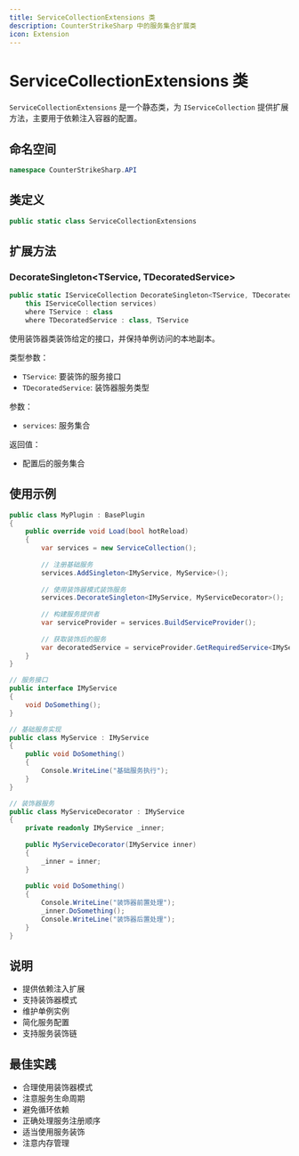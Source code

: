 ```yaml
---
title: ServiceCollectionExtensions 类
description: CounterStrikeSharp 中的服务集合扩展类
icon: Extension
---
```


# ServiceCollectionExtensions 类

`ServiceCollectionExtensions` 是一个静态类，为 `IServiceCollection` 提供扩展方法，主要用于依赖注入容器的配置。

## 命名空间

```csharp
namespace CounterStrikeSharp.API
```

## 类定义

```csharp
public static class ServiceCollectionExtensions
```

## 扩展方法

### DecorateSingleton&lt;TService, TDecoratedService&gt;

```csharp
public static IServiceCollection DecorateSingleton<TService, TDecoratedService>(
    this IServiceCollection services) 
    where TService : class
    where TDecoratedService : class, TService
```

使用装饰器类装饰给定的接口，并保持单例访问的本地副本。

类型参数：
- `TService`: 要装饰的服务接口
- `TDecoratedService`: 装饰器服务类型

参数：
- `services`: 服务集合

返回值：
- 配置后的服务集合

## 使用示例

```csharp
public class MyPlugin : BasePlugin
{
    public override void Load(bool hotReload)
    {
        var services = new ServiceCollection();
        
        // 注册基础服务
        services.AddSingleton<IMyService, MyService>();
        
        // 使用装饰器模式装饰服务
        services.DecorateSingleton<IMyService, MyServiceDecorator>();
        
        // 构建服务提供者
        var serviceProvider = services.BuildServiceProvider();
        
        // 获取装饰后的服务
        var decoratedService = serviceProvider.GetRequiredService<IMyService>();
    }
}

// 服务接口
public interface IMyService
{
    void DoSomething();
}

// 基础服务实现
public class MyService : IMyService
{
    public void DoSomething()
    {
        Console.WriteLine("基础服务执行");
    }
}

// 装饰器服务
public class MyServiceDecorator : IMyService
{
    private readonly IMyService _inner;
    
    public MyServiceDecorator(IMyService inner)
    {
        _inner = inner;
    }
    
    public void DoSomething()
    {
        Console.WriteLine("装饰器前置处理");
        _inner.DoSomething();
        Console.WriteLine("装饰器后置处理");
    }
}
```

## 说明

- 提供依赖注入扩展
- 支持装饰器模式
- 维护单例实例
- 简化服务配置
- 支持服务装饰链

## 最佳实践

- 合理使用装饰器模式
- 注意服务生命周期
- 避免循环依赖
- 正确处理服务注册顺序
- 适当使用服务装饰
- 注意内存管理
```

 